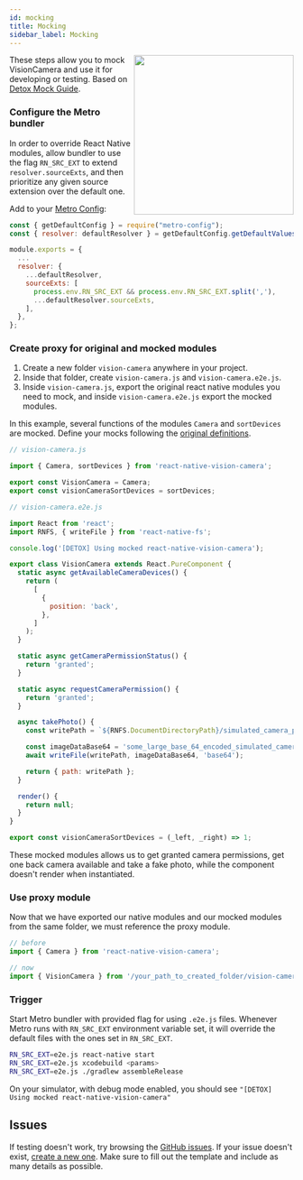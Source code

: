 ```yaml
---
id: mocking
title: Mocking
sidebar_label: Mocking
---
```



<div>
  <img align="right" width="283" src={useBaseUrl("img/11_back.png")} />
</div>

These steps allow you to mock VisionCamera and use it for developing or testing. Based on
[Detox Mock Guide](https://github.com/wix/Detox/blob/master/docs/Guide.Mocking.md).

### Configure the Metro bundler

In order to override React Native modules, allow bundler to use the flag `RN_SRC_EXT` to extend
`resolver.sourceExts`, and then prioritize any given source extension over the default one.

Add to your [Metro Config](https://facebook.github.io/metro/docs/configuration/):
```js
const { getDefaultConfig } = require("metro-config");
const { resolver: defaultResolver } = getDefaultConfig.getDefaultValues();

module.exports = {
  ...
  resolver: {
    ...defaultResolver,
    sourceExts: [
      process.env.RN_SRC_EXT && process.env.RN_SRC_EXT.split(','),
      ...defaultResolver.sourceExts,
    ],
  },
};

```

### Create proxy for original and mocked modules

1. Create a new folder `vision-camera` anywhere in your project.
2. Inside that folder, create `vision-camera.js` and `vision-camera.e2e.js`.
3. Inside `vision-camera.js`, export the original react native modules you need to mock, and
inside `vision-camera.e2e.js` export the mocked modules.

In this example, several functions of the modules `Camera` and `sortDevices` are mocked.
Define your mocks following the [original definitions](https://github.com/mrousavy/react-native-vision-camera/tree/main/package/src).

```js
// vision-camera.js

import { Camera, sortDevices } from 'react-native-vision-camera';

export const VisionCamera = Camera;
export const visionCameraSortDevices = sortDevices;
```

```js
// vision-camera.e2e.js

import React from 'react';
import RNFS, { writeFile } from 'react-native-fs';

console.log('[DETOX] Using mocked react-native-vision-camera');

export class VisionCamera extends React.PureComponent {
  static async getAvailableCameraDevices() {
    return (
      [
        {
          position: 'back',
        },
      ]
    );
  }

  static async getCameraPermissionStatus() {
    return 'granted';
  }

  static async requestCameraPermission() {
    return 'granted';
  }

  async takePhoto() {
    const writePath = `${RNFS.DocumentDirectoryPath}/simulated_camera_photo.png`;

    const imageDataBase64 = 'some_large_base_64_encoded_simulated_camera_photo';
    await writeFile(writePath, imageDataBase64, 'base64');

    return { path: writePath };
  }

  render() {
    return null;
  }
}

export const visionCameraSortDevices = (_left, _right) => 1;
```

These mocked modules allows us to get granted camera permissions, get one back camera
available and take a fake photo, while the component doesn't render when instantiated.

### Use proxy module

Now that we have exported our native modules and our mocked modules from the same folder,
we must reference the proxy module.

```ts
// before
import { Camera } from 'react-native-vision-camera';

// now
import { VisionCamera } from '/your_path_to_created_folder/vision-camera/vision-camera';
```

### Trigger

Start Metro bundler with provided flag for using `.e2e.js` files.
Whenever Metro runs with `RN_SRC_EXT` environment variable set, it will override the default files with the ones set in `RN_SRC_EXT`.

```sh
RN_SRC_EXT=e2e.js react-native start
RN_SRC_EXT=e2e.js xcodebuild <params>
RN_SRC_EXT=e2e.js ./gradlew assembleRelease
```

On your simulator, with debug mode enabled, you should see
`"[DETOX] Using mocked react-native-vision-camera"`


## Issues

If testing doesn't work, try browsing the [GitHub issues](https://github.com/mrousavy/react-native-vision-camera/issues?q=is%3Aissue). If your issue doesn't exist, [create a new one](https://github.com/mrousavy/react-native-vision-camera/issues/new/choose). Make sure to fill out the template and include as many details as possible.
